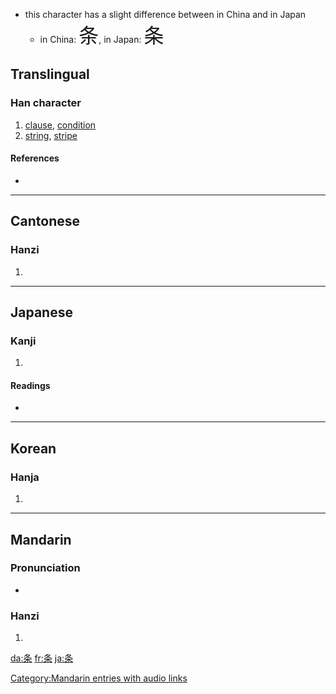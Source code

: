 * this character has a slight difference between in China and in Japan
** in China: <font size="6"><font lang="zh">条</font></font>, in Japan: <font size="6"><font lang="ja">条</font></font>
{{see|條}}
==Translingual==

===Han character===
{{Han char|rn=75|rad=木|as=03|sn=7|four=|canj=竹水木 (HED)}}

# [[clause]], [[condition]]
# [[string]], [[stripe]]

====References====
* {{Han ref|kx=0513.011|dkj=14486|hdz=21161.080|uh=6761|ud=26465}}

----

==Cantonese==

===Hanzi===
{{yue-hanzi|jyut=|y=tiu4}}

# {{defn|Cantonese|sort=木03}}

----

==Japanese==

===Kanji===
{{ja-kanji|grade=5|rs=木03}}

# {{defn|Japanese}}

====Readings====
* {{ja-readings|on=[[じょう]] (jō)|kun=[[えだ]] (eda), [[すじ]] (suji)}}

----

==Korean==

===Hanja===
{{ko-hanja|hangeul=조|eumhun=|rv=jo|mr=cho|y=co}}

# {{defn|Korean|sort=木03}}

----

==Mandarin==

===Pronunciation===
*{{audio|zh-tiáo.ogg|audio}}

===Hanzi===
{{cmn-hanzi|tra=條|pin=[[lài]] ([[lai4]]), [[tiáo]] ([[tiao2]])|wg=lai<sup>4</sup>, t'iao<sup>2</sup>}}

# {{defn|Mandarin|sort=木03}}

[[Category:Mandarin entries with audio links]]

[[da:条]]
[[fr:条]]
[[ja:条]]